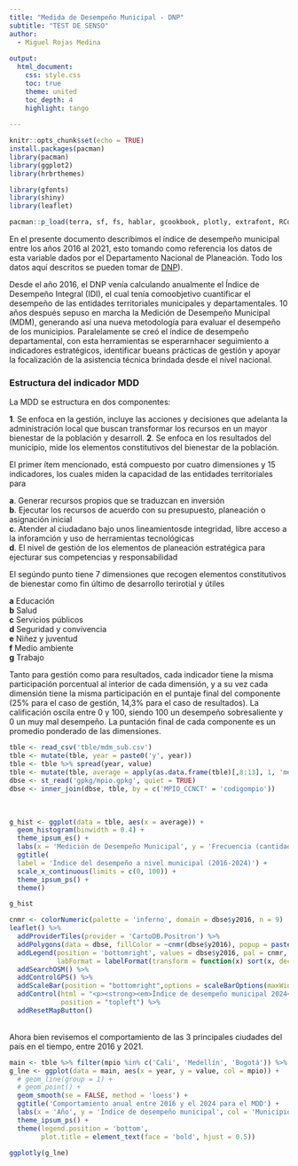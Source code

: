 ```yaml
---
title: "Medida de Desempeño Municipal - DNP"
subtitle: "TEST DE SENSO" 
author: 
  - Miguel Rojas Medina
  
output: 
  html_document:
    css: style.css
    toc: true
    theme: united
    toc_depth: 4
    highlight: tango
    
---
```


```{=html}
<style>
.html-widget {
    margin: auto;
}
</style>
```


```r
knitr::opts_chunk$set(echo = TRUE)
install.packages(pacman)
library(pacman)
library(ggplot2)
library(hrbrthemes)

library(gfonts)
library(shiny)
library(leaflet)

pacman::p_load(terra, sf, fs, hablar, gcookbook, plotly, extrafont, RColorBrewer, rmapshaper, readxl, glue, hrbrthemes, tidyverse, leaflet, htmltools, leaflet.extras)
```

En el presente documento describimos el índice de desempeño municipal entre los años 2016 al 2021, esto tomando como referencia los datos de esta variable dados por el Departamento Nacional de Planeación. Todo los datos aquí descritos se pueden tomar de  [DNP](https://terridata.dnp.gov.co/index-app.html#/descargas)).

Desde el año 2016, el DNP venía calculando anualmente el Índice de Desempeño Integral (IDI), el cual tenía comoobjetivo cuantificar el desempeño de las entidades territoriales municipales y departamentales. 10 años después sepuso en marcha la Medición de Desempeño Municipal (MDM), generando así una nueva metodología para evaluar el desempeño de los municipios. Paralelamente se creó el índice de desempeño departamental, con esta herramientas se esperarnhacer seguimiento a indicadores estratégicos, identificar bueans prácticas de gestión y apoyar la focalización de la asistencia técnica brindada desde el nivel nacional. 

### Estructura del indicador MDD

La MDD se estructura en dos componentes: 

**1**. Se enfoca en la gestión, incluye las acciones y decisiones que adelanta la administración local que buscan transformar los recursos en un mayor bienestar de la población y desarroll.
**2**. Se enfoca en los resultados del municipio, mide los elementos constitutivos del bienestar de la población. 

El primer ítem mencionado, está compuesto por cuatro dimensiones y 15 indicadores, los cuales miden la capacidad de las entidades territoriales para 

  **a**. Generar recursos propios que se traduzcan en inversión <br>
  **b**. Ejecutar los recursos de acuerdo con su presupuesto, planeación o asignación inicial <br>
  **c**. Atender al ciudadano bajo unos lineamientosde integridad, libre acceso a la inforamción y uso de herramientas tecnológicas <br>
  **d**. El nivel de gestión de los elementos de planeación estratégica para ejecturar sus competencias y responsabilidad <br>

El segúndo punto tiene 7 dimensiones que recogen elementos constitutivos de bienestar como fin último de desarrollo terirotial y útiles 

**a** Educación <br>
**b** Salud <br>
**c** Servicios públicos <br>
**d** Seguridad y convivencia <br>
**e** Niñez y juventud <br>
**f** Medio ambiente <br>
**g** Trabajo <br>

Tanto para gestión como para resultados, cada indicador tiene la misma participación porcentual al interior de cada dimensión, y a su vez cada dimensión tiene la misma participación en el puntaje final del componente (25% para el caso de gestión, 14,3% para el caso de resultados). La calificación oscila entre 0 y 100, siendo 100 un desempeño sobresaliente y 0 un muy mal desempeño. La puntación final de cada componente es un promedio ponderado de las dimensiones.


```r
tble <- read_csv('tble/mdm_sub.csv')
tble <- mutate(tble, year = paste0('y', year))
tble <- tble %>% spread(year, value)
tble <- mutate(tble, average = apply(as.data.frame(tble)[,8:13], 1, 'mean'))
dbse <- st_read('gpkg/mpio.gpkg', quiet = TRUE)
dbse <- inner_join(dbse, tble, by = c('MPIO_CCNCT' = 'codigompio'))

```

<br> 
```r
g_hist <- ggplot(data = tble, aes(x = average)) + 
  geom_histogram(binwidth = 0.4) + 
  theme_ipsum_es() + 
  labs(x = 'Medición de Desempeño Municipal', y = 'Frecuencia (cantidad municipios)') + 
  ggtitle(
  label = 'Índice del desempeño a nivel municipal (2016-2024)') + 
  scale_x_continuous(limits = c(0, 100)) +
  theme_ipsum_ps() + 
  theme()
```
```r
g_hist
```

```r
cnmr <- colorNumeric(palette = 'inferno', domain = dbse$y2016, n = 9)
leaflet() %>% 
  addProviderTiles(provider = 'CartoDB.Positron') %>% 
  addPolygons(data = dbse, fillColor = ~cnmr(dbse$y2016), popup = paste0(dbse$MPIO_CNMBR, ' - ', dbse$y2016), color = 'white', weight = 0.4, fillOpacity = 0.9, smoothFactor = 0.5) %>% 
  addLegend(position = 'bottomright', values = dbse$y2016, pal = cnmr, title = 'MDM', opacity = 1,
            labFormat = labelFormat(transform = function(x) sort(x, decreasing = TRUE))) %>% 
  addSearchOSM() %>% 
  addControlGPS() %>% 
  addScaleBar(position = "bottomright",options = scaleBarOptions(maxWidth = 100, metric = TRUE, imperial = TRUE, updateWhenIdle = TRUE)) %>% 
  addControl(html = "<p><strong><em>Índice de desempeño municipal 2024</em></strong></p>",
             position = "topleft") %>% 
  addResetMapButton()
```



<br>
Ahora bien revisemos el comportamiento de las 3 principales ciudades del país en el tiempo, entre 2016 y 2021. 
<br>

```r
main <- tble %>% filter(mpio %in% c('Cali', 'Medellín', 'Bogotá')) %>% dplyr::select(mpio, y2016:y2021) %>% gather(var, value, -mpio) %>% mutate(year = parse_number(var))
g_lne <- ggplot(data = main, aes(x = year, y = value, col = mpio)) + 
  # geom_line(group = 1) +
  # geom_point() +
  geom_smooth(se = FALSE, method = 'loess') + 
  ggtitle('Comportamiento anual entre 2016 y el 2024 para el MDD') +
  labs(x = 'Año', y = 'Índice de desempeño municipal', col = 'Municipio') +
  theme_ipsum_ps() + 
  theme(legend.position = 'bottom', 
        plot.title = element_text(face = 'bold', hjust = 0.5))
```

```r
ggplotly(g_lne)

```



